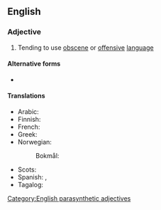 {{also|foulmouthed}}
==English==

===Adjective===
{{en-adj|head=[[foul]]-[[mouth]]ed}}

# Tending to use [[obscene]] or [[offensive]] [[language]]

====Alternative forms====
* {{alter|en|foulmouthed}}

====Translations====
{{trans-top|of a user of bad language}}
* Arabic: {{t|ar|بَذِيء اللِّسَان}}
* Finnish: {{t+|fi|rääväsuinen}}
* French: {{t+|fr|mal embouché}}
* Greek: {{t+|el|αθυρόστομος}}
* Norwegian:
*: Bokmål: {{t+|nb|rappkjeftet}}
{{trans-mid}}
* Scots: {{t|sco|roch}}
* Spanish: {{t+|es|malhablado}}, {{t+|es|desbocado}}
* Tagalog: {{t|tl|palamura}}
{{trans-bottom}}

[[Category:English parasynthetic adjectives]]